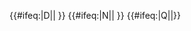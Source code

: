 {{#ifeq:{{{exclude}}}|D||{{NYCS time 2|D|icon=nightsonly|text=late nights|time={{{time|}}}}} {{NYCS br|time={{{time|}}}}}}} {{#ifeq:{{{exclude}}}|N||{{NYCS time 2|N|icon=nightsonly|text=late nights|time={{{time|}}}}} {{NYCS br|time={{{time|}}}}}}} {{#ifeq:{{{exclude}}}|Q||{{NYCS time 2|Q|icon=alltimes|text=all times|time={{{time|}}}}}}}